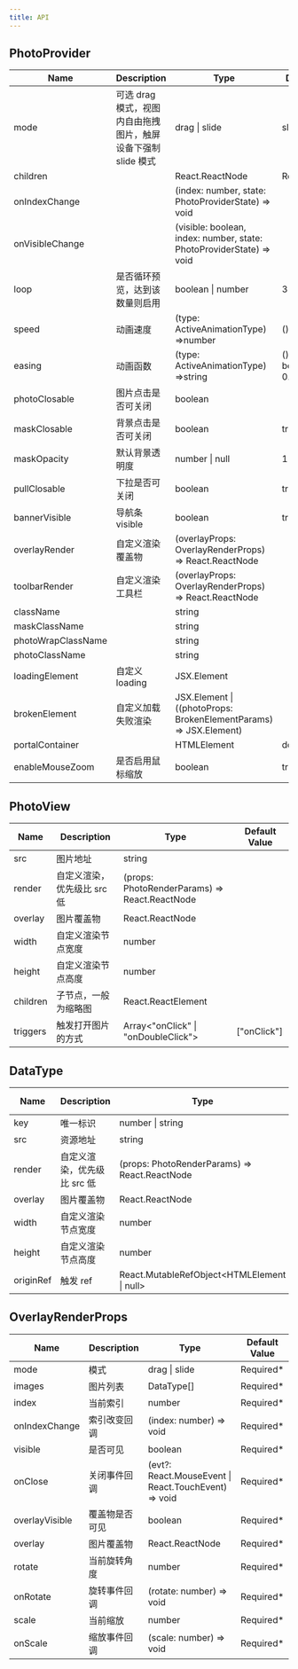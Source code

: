 ```yaml
---
title: API
---
```


## PhotoProvider

| Name               | Description                                                   | Type                                                                       | Default Value                            |
| ------------------ | ------------------------------------------------------------- | -------------------------------------------------------------------------- | ---------------------------------------- |
| mode               | 可选 drag 模式，视图内自由拖拽图片，触屏设备下强制 slide 模式 | drag \| slide                                                              | slide                                    |
| children           |                                                               | React.ReactNode                                                            | Required\*                               |
| onIndexChange      |                                                               | (index: number, state: PhotoProviderState) =&gt; void                      |
| onVisibleChange    |                                                               | (visible: boolean, index: number, state: PhotoProviderState) =&gt; void    |
| loop               | 是否循环预览，达到该数量则启用                                | boolean \| number                                                          | 3                                        |
| speed              | 动画速度                                                      | (type: ActiveAnimationType) =>number                                       | () => 400                                |
| easing             | 动画函数                                                      | (type: ActiveAnimationType) =>string                                       | () => 'cubic-bezier(0.25, 0.8, 0.25, 1)' |
| photoClosable      | 图片点击是否可关闭                                            | boolean                                                                    |
| maskClosable       | 背景点击是否可关闭                                            | boolean                                                                    | true                                     |
| maskOpacity        | 默认背景透明度                                                | number \| null                                                             | 1                                        |
| pullClosable       | 下拉是否可关闭                                                | boolean                                                                    | true                                     |
| bannerVisible      | 导航条 visible                                                | boolean                                                                    | true                                     |
| overlayRender      | 自定义渲染覆盖物                                              | \(overlayProps: OverlayRenderProps\) =&gt; React\.ReactNode                |
| toolbarRender      | 自定义渲染工具栏                                              | \(overlayProps: OverlayRenderProps\) =&gt; React\.ReactNode                |
| className          |                                                               | string                                                                     |
| maskClassName      |                                                               | string                                                                     |
| photoWrapClassName |                                                               | string                                                                     |
| photoClassName     |                                                               | string                                                                     |
| loadingElement     | 自定义 loading                                                | JSX\.Element                                                               |
| brokenElement      | 自定义加载失败渲染                                            | JSX\.Element \| \(\(photoProps: BrokenElementParams\) =&gt; JSX\.Element\) |
| portalContainer    |                                                               | HTMLElement                                                                | document.body                            |
| enableMouseZoom    | 是否启用鼠标缩放                                              | boolean                                                                    | true                                     |

## PhotoView

| Name     | Description                 | Type                                                | Default Value |
| -------- | --------------------------- | --------------------------------------------------- | ------------- |
| src      | 图片地址                    | string                                              |
| render   | 自定义渲染，优先级比 src 低 | \(props: PhotoRenderParams\) =&gt; React\.ReactNode |
| overlay  | 图片覆盖物                  | React\.ReactNode                                    |
| width    | 自定义渲染节点宽度          | number                                              |
| height   | 自定义渲染节点高度          | number                                              |
| children | 子节点，一般为缩略图        | React\.ReactElement                                 |
| triggers | 触发打开图片的方式          | Array\<\"onClick\" \| \"onDoubleClick\"\>           | [\"onClick\"] |

## DataType

| Name      | Description                 | Type                                                | Default Value |
| --------- | --------------------------- | --------------------------------------------------- | ------------- |
| key       | 唯一标识                    | number \| string                                    | Required\*    |
| src       | 资源地址                    | string                                              |
| render    | 自定义渲染，优先级比 src 低 | \(props: PhotoRenderParams\) =&gt; React\.ReactNode |
| overlay   | 图片覆盖物                  | React\.ReactNode                                    |
| width     | 自定义渲染节点宽度          | number                                              |
| height    | 自定义渲染节点高度          | number                                              |
| originRef | 触发 ref                    | React\.MutableRefObject&lt;HTMLElement \| null&gt;  |

## OverlayRenderProps

| Name           | Description    | Type                                                        | Default Value |
| -------------- | -------------- | ----------------------------------------------------------- | ------------- |
| mode           | 模式           | drag \| slide                                               | Required\*    |
| images         | 图片列表       | DataType\[\]                                                | Required\*    |
| index          | 当前索引       | number                                                      | Required\*    |
| onIndexChange  | 索引改变回调   | \(index: number\) =&gt; void                                | Required\*    |
| visible        | 是否可见       | boolean                                                     | Required\*    |
| onClose        | 关闭事件回调   | \(evt?: React\.MouseEvent \| React\.TouchEvent\) =&gt; void | Required\*    |
| overlayVisible | 覆盖物是否可见 | boolean                                                     | Required\*    |
| overlay        | 图片覆盖物     | React\.ReactNode                                            | Required\*    |
| rotate         | 当前旋转角度   | number                                                      | Required\*    |
| onRotate       | 旋转事件回调   | \(rotate: number\) =&gt; void                               | Required\*    |
| scale          | 当前缩放       | number                                                      | Required\*    |
| onScale        | 缩放事件回调   | \(scale: number\) =&gt; void                                | Required\*    |
